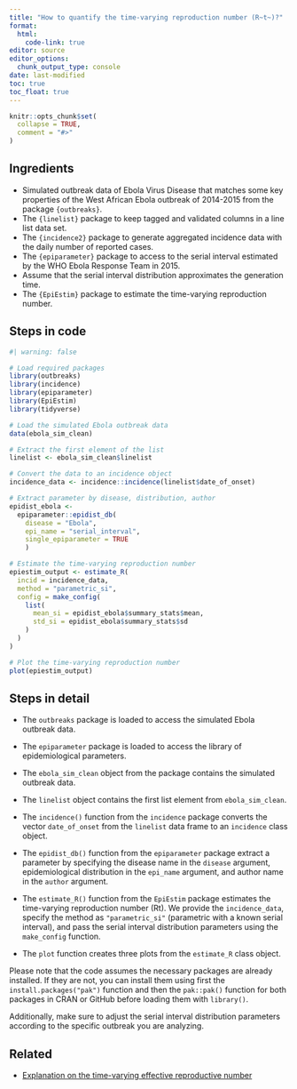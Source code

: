 ```yaml
---
title: "How to quantify the time-varying reproduction number (R~t~)?"
format: 
  html:
    code-link: true
editor: source
editor_options: 
  chunk_output_type: console
date: last-modified
toc: true
toc_float: true
---
```


```r
knitr::opts_chunk$set(
  collapse = TRUE,
  comment = "#>"
)
```

## Ingredients

- Simulated outbreak data of Ebola Virus Disease that matches some key properties of the West African Ebola outbreak of 2014-2015 from the package `{outbreaks}`.
- The `{linelist}` package to keep tagged and validated columns in a line list data set.
- The `{incidence2}` package to generate aggregated incidence data with the daily number of reported cases.
- The `{epiparameter}` package to access to the serial interval estimated by the WHO Ebola Response Team in 2015.
- Assume that the serial interval distribution approximates the generation time.
- The `{EpiEstim}` package to estimate the time-varying reproduction number.

## Steps in code

```r
#| warning: false

# Load required packages
library(outbreaks)
library(incidence)
library(epiparameter)
library(EpiEstim)
library(tidyverse)

# Load the simulated Ebola outbreak data
data(ebola_sim_clean)

# Extract the first element of the list
linelist <- ebola_sim_clean$linelist

# Convert the data to an incidence object
incidence_data <- incidence::incidence(linelist$date_of_onset)

# Extract parameter by disease, distribution, author
epidist_ebola <- 
  epiparameter::epidist_db(
    disease = "Ebola",
    epi_name = "serial_interval",
    single_epiparameter = TRUE
    )

# Estimate the time-varying reproduction number
epiestim_output <- estimate_R(
  incid = incidence_data, 
  method = "parametric_si",
  config = make_config(
    list(
      mean_si = epidist_ebola$summary_stats$mean,
      std_si = epidist_ebola$summary_stats$sd
    )
  )
)

# Plot the time-varying reproduction number
plot(epiestim_output)
```

## Steps in detail

- The `outbreaks` package is loaded to access the simulated Ebola outbreak data.
- The `epiparameter` package is loaded to access the library of epidemiological parameters.

- The `ebola_sim_clean` object from the package contains the simulated outbreak data.
- The `linelist` object contains the first list element from `ebola_sim_clean`.
- The `incidence()` function from the `incidence` package converts the vector `date_of_onset` from the `linelist` data frame to an `incidence` class object.

- The `epidist_db()` function from the `epiparameter` package extract a parameter by specifying the disease name in the `disease` argument, epidemiological distribution in the `epi_name` argument, and author name in the `author` argument.

- The `estimate_R()` function from the `EpiEstim` package estimates the time-varying reproduction number (Rt). We provide the `incidence_data`, specify the method as `"parametric_si"` (parametric with a known serial interval), and pass the serial interval distribution parameters using the `make_config` function.
- The `plot` function creates three plots from the `estimate_R` class object.

Please note that the code assumes the necessary packages are already installed. If they are not, you can install them using first the `install.packages("pak")` function and then the `pak::pak()` function for both packages in CRAN or GitHub before loading them with `library()`. 

Additionally, make sure to adjust the serial interval distribution parameters according to the specific outbreak you are analyzing.

## Related

- [Explanation on the time-varying effective reproductive number](https://mrc-ide.github.io/EpiEstim/articles/full_EpiEstim_vignette.html)
